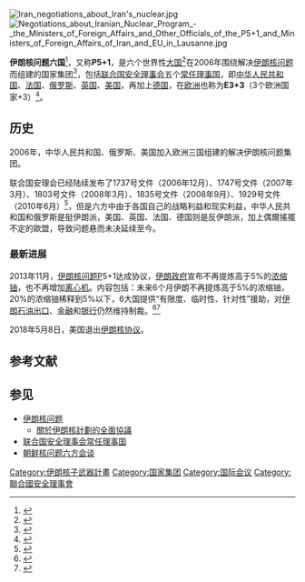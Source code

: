 [[File:Iran_negotiations_about_Iran's_nuclear.jpg|thumb]]
[[File:Negotiations_about_Iranian_Nuclear_Program_-_the_Ministers_of_Foreign_Affairs_and_Other_Officials_of_the_P5+1_and_Ministers_of_Foreign_Affairs_of_Iran_and_EU_in_Lausanne.jpg|thumb]]

'''伊朗核问题六国'''<ref>{{cite web |author1=外交部军控司 |title=伊朗核问题 |url=http://www.fmprc.gov.cn/web/wjb_673085/zzjg_673183/jks_674633/zclc_674645/hwt_674651/t410699.shtml |website=中华人民共和国外交部 |accessdate=2018-08-09 |archive-date=2018-08-09 |archive-url=https://web.archive.org/web/20180809122716/http://www.fmprc.gov.cn/web/wjb_673085/zzjg_673183/jks_674633/zclc_674645/hwt_674651/t410699.shtml |dead-url=no }}</ref>，又称'''P5+1'''，是六个世界性[[大国|大国]]<ref>{{cite news |url = http://edition.cnn.com/2013/10/16/world/meast/iran-nuclear-talks/index.html?hpt=hp_t3 |title = 'Substantive' talks over Iran's nuclear program - CNN.com |publisher = Edition.cnn.com |date =  |accessdate = 2013-11-26 |archive-date = 2013-11-23 |archive-url = https://web.archive.org/web/20131123055206/http://edition.cnn.com/2013/10/16/world/meast/iran-nuclear-talks/index.html?hpt=hp_t3 |dead-url = no }}</ref>在2006年围绕解决[[伊朗核问题|伊朗核问题]]而组建的国家集团<ref>{{cite web |url = http://www.armscontrol.org/factsheets/Iran_Nuclear_Proposals |title = History of Official Proposals on the Iranian Nuclear Issue | Arms Control Association |publisher = Armscontrol.org |date =  |accessdate = 2013-11-27 |archive-date = 2013-11-30 |archive-url = https://web.archive.org/web/20131130141808/http://www.armscontrol.org/factsheets/Iran_Nuclear_Proposals |dead-url = no }}</ref>，包括[[联合国安全理事会|联合国安全理事会]]五个[[联合国安全理事会常任理事国|常任理事国]]，即[[中华人民共和国|中华人民共和国]]、[[法国|法国]]、[[俄罗斯|俄罗斯]]、[[英国|英国]]、[[美国|美国]]，再加上[[德国|德国]]，在[[欧洲|欧洲]]也称为'''E3+3'''（3个欧洲国家+3）<ref name="FCO-20131016">{{cite web |url = https://www.gov.uk/government/news/nuclear-talks-between-iran-and-e33-to-continue-in-november |title = Nuclear talks between Iran and E3+3 to continue in November |publisher = Foreign & Commonwealth Office |date = 16 October 2013 |accessdate = 8 November 2013 |archive-date = 2013-12-02 |archive-url = https://web.archive.org/web/20131202222937/https://www.gov.uk/government/news/nuclear-talks-between-iran-and-e33-to-continue-in-november |dead-url = no }}</ref>。

== 历史 ==
2006年，中华人民共和国、俄罗斯、美国加入欧洲三国组建的解决伊朗核问题集团。

联合国安理会已经陆续发布了1737号文件（2006年12月）、1747号文件（2007年3月）、1803号文件（2008年3月）、1835号文件（2008年9月）、1929号文件（2010年6月）<ref>{{cite web |url = http://www.payvand.com/news/11/apr/1280.html |title = Germany-Iran trade grows 9% in 2010 |publisher = Payvand.com |date =  |accessdate = 2013-11-26 |archive-date = 2013-09-27 |archive-url = https://web.archive.org/web/20130927194221/http://www.payvand.com/news/11/apr/1280.html |dead-url = no }}</ref>，但是六方中由于各国自己的战略利益和现实利益，中华人民共和国和俄罗斯是挺伊朗派，美国、英国、法国、德国则是反伊朗派，加上偶爾搖擺不定的歐盟，导致问题悬而未决延续至今。

=== 最新进展 ===
{{伊朗核問題}}
2013年11月，[[伊朗核问题|伊朗核问题]]P5+1达成协议，[[伊朗政府|伊朗政府]]宣布不再提炼高于5%的[[浓缩铀|浓缩铀]]，也不再增加[[离心机|离心机]]。内容包括：未来6个月伊朗不再提炼高于5%的浓缩铀，20%的浓缩铀稀释到5%以下，6大国提供“有限度、临时性、针对性”援助，对[[伊朗|伊朗]][[石油|石油]][[出口|出口]]、[[金融|金融]]和[[银行|银行]]仍然维持制裁。<ref name="fhso" >{{cite web |url = http://www.chinanews.com/hb/2013/11-27/5552680.shtml |title = 台媒：伊朗核问题和解露曙光 中东和平有望 |accessdate = 2013 |publisher = 中新网 |work =  |language = zh-hans |archive-date = 2013-11-27 |archive-url = https://web.archive.org/web/20131127230134/http://www.chinanews.com/hb/2013/11-27/5552680.shtml |dead-url = no }}</ref><ref>{{cite web |url = http://money.163.com/13/1126/03/9EIUUS9O00254TI5.html |title = 伊朗核问题初步协议达成 以色列拆台称不受约束 |accessdate = 2013 |publisher = 网易 |work =  |language = zh-hans |archive-url = https://web.archive.org/web/20131202231120/http://money.163.com/13/1126/03/9EIUUS9O00254TI5.html |archive-date = 2013-12-02 |dead-url = yes }}</ref>

2018年5月8日，美国退出[[联合全面行动计划|伊朗核协议]]。

== 参考文献 ==
{{Reflist|2}}

== 参见 ==
{{Portal box|國際關係}}
* [[伊朗核问题|伊朗核问题]]
** [[關於伊朗核計劃的全面協議|關於伊朗核計劃的全面協議]]
* [[联合国安全理事会常任理事国|联合国安全理事会常任理事国]]
* [[朝鲜核问题六方会谈|朝鲜核问题六方会谈]]

{{DEFAULTSORT:Yi伊}}
[[Category:伊朗核子武器計畫|Category:伊朗核子武器計畫]]
[[Category:国家集团|Category:国家集团]]
[[Category:国际会议|Category:国际会议]]
[[Category:聯合國安全理事會|Category:聯合國安全理事會]]